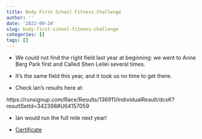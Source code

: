```yaml
---
title: Body First School Fitness Challenge
author: ''
date: '2022-09-24'
slug: body-first-school-fitness-challenge
categories: []
tags: []
---
```


- We could not find the right field last year at beginning: we went to Anne Berg Park first and Called Shen Leilei several times.

- It's the same field this year, and it took us no time to get there.

- Check Ian's results here at:

https://runsignup.com/Race/Results/136911/IndividualResult/dcsK?resultSetId=342398#U64157059

- Ian would run the full mile next year!

- [Certificate](/pdf/Body First School Fitness Challenge Results.pdf)